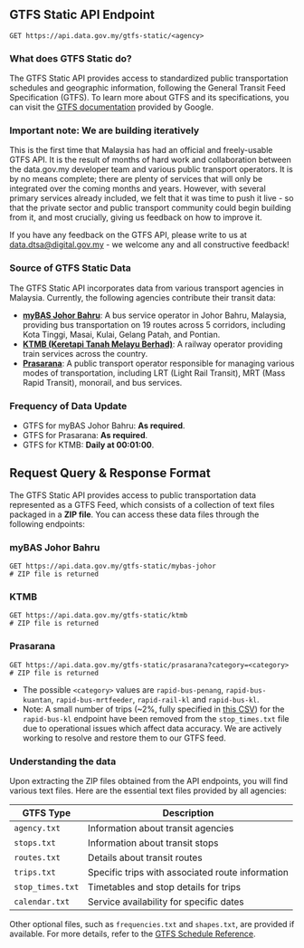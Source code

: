 
## GTFS Static API Endpoint

<Head>
  <title>GTFS Static - Malaysia's Official Open API</title>
</Head>

```http
GET https://api.data.gov.my/gtfs-static/<agency>
```

### What does GTFS Static do?

The GTFS Static API provides access to standardized public transportation schedules and geographic information, following the General Transit Feed Specification (GTFS).
To learn more about GTFS and its specifications, you can visit the [GTFS documentation](https://developers.google.com/transit/gtfs) provided by Google.

### Important note: We are building iteratively

This is the first time that Malaysia has had an official and freely-usable GTFS API. It is the result of months of hard work and collaboration between the data.gov.my developer team and various public transport operators. It is by no means complete; there are plenty of services that will only be integrated over the coming months and years. However, with several primary services already included, we felt that it was time to push it live - so that the private sector and public transport community could begin building from it, and most crucially, giving us feedback on how to improve it.

If you have any feedback on the GTFS API, please write to us at data.dtsa@digital.gov.my - we welcome any and all constructive feedback!

### Source of GTFS Static Data

The GTFS Static API incorporates data from various transport agencies in Malaysia. Currently, the following agencies contribute their transit data:

- [**myBAS Johor Bahru**](https://www.causewaylink.com.my/mybas/en/): A bus service operator in Johor Bahru, Malaysia, providing bus transportation on 19 routes across 5 corridors, including Kota Tinggi, Masai, Kulai, Gelang Patah, and Pontian.
- [**KTMB (Keretapi Tanah Melayu Berhad)**](https://www.ktmb.com.my/): A railway operator providing train services across the country.
- [**Prasarana**](https://myrapid.com.my/): A public transport operator responsible for managing various modes of transportation, including LRT (Light Rail Transit), MRT (Mass Rapid Transit), monorail, and bus services.

### Frequency of Data Update

- GTFS for myBAS Johor Bahru: **As required**.
- GTFS for Prasarana: **As required**.
- GTFS for KTMB: **Daily at 00:01:00**.

## Request Query & Response Format

The GTFS Static API provides access to public transportation data represented as a GTFS Feed, which consists of a collection of text files packaged in a **ZIP file**.
You can access these data files through the following endpoints:

### myBAS Johor Bahru

```http
GET https://api.data.gov.my/gtfs-static/mybas-johor
# ZIP file is returned
```

### KTMB

```http
GET https://api.data.gov.my/gtfs-static/ktmb
# ZIP file is returned
```

### Prasarana

```http
GET https://api.data.gov.my/gtfs-static/prasarana?category=<category>
# ZIP file is returned
```

- The possible `<category>` values are `rapid-bus-penang`, `rapid-bus-kuantan`, `rapid-bus-mrtfeeder`, `rapid-rail-kl` and `rapid-bus-kl`.
- Note: A small number of trips (~2%, fully specified in [this CSV](https://openapi-malaysia-transport.s3.ap-southeast-1.amazonaws.com/prasarana/problematic_trips.csv))
  for the `rapid-bus-kl` endpoint have been removed from the `stop_times.txt` file due to operational issues which affect data accuracy.
  We are actively working to resolve and restore them to our GTFS feed.

### Understanding the data

Upon extracting the ZIP files obtained from the API endpoints, you will find various text files.
Here are the essential text files provided by all agencies:

| GTFS Type        | Description                                      |
| ---------------- | ------------------------------------------------ |
| `agency.txt`     | Information about transit agencies               |
| `stops.txt`      | Information about transit stops                  |
| `routes.txt`     | Details about transit routes                     |
| `trips.txt`      | Specific trips with associated route information |
| `stop_times.txt` | Timetables and stop details for trips            |
| `calendar.txt`   | Service availability for specific dates          |

Other optional files, such as `frequencies.txt` and `shapes.txt`, are provided if available.
For more details, refer to the [GTFS Schedule Reference](https://gtfs.org/schedule/reference/).
